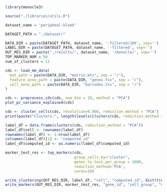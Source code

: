 ```r
library(monocle3)

source("./libraries/utils.R")

dataset_name = 'peripheal-blood'

DATASET_PATH = "./dataset/"

DATA_DIR = paste(DATASET_PATH, dataset_name, '-filtered/10X', sep='')
LABEL_DIR = paste(DATASET_PATH, dataset_name, '-filtered', sep='')
OUT_RES_DIR = paste("./results/", dataset_name, '/monocle/', sep='')
TOP_MARKER_NUM = 50
num_of_clusters = 11
```

```r
cds <- load_mm_data(
  mat_path = paste(DATA_DIR, "matrix.mtx", sep = "/"), 
  feature_anno_path = paste(DATA_DIR, "genes.tsv", sep = "/"),
  cell_anno_path = paste(DATA_DIR, "barcodes.tsv", sep = "/")
)
```
```r
cds <- preprocess_cds(cds, num_dim = 10, method = "PCA")
plot_pc_variance_explained(cds)
```

```r
cds <- cluster_cells(cds, resolution=0.008, reduction_method = "PCA")
print(paste("Clusters:", length(levels(clusters(cds, reduction_method = "PCA")))))
```

```r
label_df = data.frame(clusters(cds, reduction_method = "PCA"))
label_df$cell <- rownames(label_df)
rownames(label_df) <- 1:nrow(label_df)
colnames(label_df)[1] <- "computed_id"
label_df$computed_id <- as.numeric(label_df$computed_id)
```

```r
marker_test_res <- top_markers(cds,
                               group_cells_by="cluster",
                               genes_to_test_per_group = 1000,
                               reduction_method='PCA',
                               cores=10)
```
```r
write_clustering(OUT_RES_DIR, label_df, "cell", "computed_id", dist(t(exprs(cds))))
write_markers(OUT_RES_DIR, marker_test_res, "gene_id", "cell_group", "marker_score", TRUE, TOP_MARKER_NUM)
```